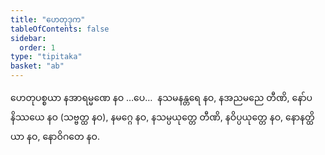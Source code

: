 ```yaml
---
title: "ဟေတုဒုက"
tableOfContents: false
sidebar:
  order: 1
type: "tipitaka"
basket: "ab"
---
```



<DynamicBreadcrumb />

<Division number="42">

<Paragraph number="1713">
ဟေတုပစ္စယာ နအာရမ္မဏေ နဝ …ပေ…  နသမနန္တရေ နဝ, နအညမညေ တီဏိ, နော်ပနိဿယေ နဝ (သဗ္ဗတ္ထ နဝ), နမဂ္ဂေ နဝ, နသမ္ပယုတ္တေ တီဏိ, နဝိပ္ပယုတ္တေ နဝ, နောနတ္ထိယာ နဝ, နောဝိဂတေ နဝ.
</Paragraph>
</Division>
